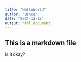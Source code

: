 ```yaml
---
title: "HelloWorld"
author: "Bence"
date: "2024-12-18"
output: html_document
---
```

## This is a markdown file
Is it okay?